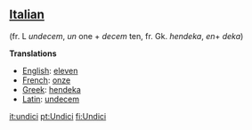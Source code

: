 ==[[Italian]]== (fr. L ''undecem'', ''un'' one + ''decem'' ten, fr. Gk. ''hendeka'', ''en''+ ''deka'')

'''Translations'''

*[[English]]: [[eleven]]
*[[French]]: [[onze]]
*[[Greek]]: [[hendeka]]
*[[Latin]]: [[undecem]]

[[it:undici]]
[[pt:Undici]]
[[fi:Undici]]